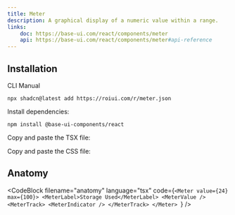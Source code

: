 ```yaml
---
title: Meter
description: A graphical display of a numeric value within a range.
links:
    doc: https://base-ui.com/react/components/meter
    api: https://base-ui.com/react/components/meter#api-reference
---
```


<ComponentPreview name="meter-demo" />

## Installation

<InstallationTabs>

<InstallationTabsList>
    <InstallationTabsTrigger value="cli">CLI</InstallationTabsTrigger>
    <InstallationTabsTrigger value="manual">Manual</InstallationTabsTrigger>
</InstallationTabsList>

<InstallationTabsContent value="cli">

```package-install
npx shadcn@latest add https://roiui.com/r/meter.json
```

</InstallationTabsContent>

<InstallationTabsContent value="manual" data-manual="true">

Install dependencies:

```package-install
npm install @base-ui-components/react
```

Copy and paste the TSX file:

<ComponentSource
    src="registry/brook/ui/meter/meter.tsx"
    title="components/ui/meter.tsx"
    collapsible={true}
/>

Copy and paste the CSS file:

<ComponentSource
    src="registry/brook/ui/meter/meter.module.css"
    title="components/ui/meter.module.css"
    language="css"
    collapsible={true}
/>

</InstallationTabsContent>

</InstallationTabs>

## Anatomy

<CodeBlock
filename="anatomy"
  language="tsx"
  code={`<Meter value={24} max={100}>
    <MeterLabel>Storage Used</MeterLabel>
    <MeterValue />
    <MeterTrack>
        <MeterIndicator />
    </MeterTrack>
</Meter>
`} />
